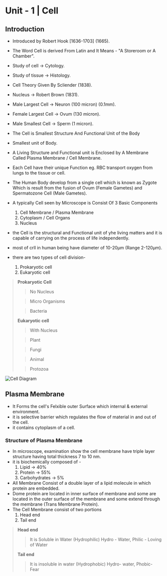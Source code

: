 # Unit - 1 | Cell

## Introduction
- Introduced by Robert Hook [1636-1703] (1665).
- The Word Cell is derived From Latin and It Means - "A Storeroom or A Chamber".
- Study of cell -> Cytology.
- Study of tissue -> Histology.
- Cell Theory Given By Scliender (1838).
- Nucleus -> Robert Brown (1831).
- Male Largest Cell -> Neuron (100 micron) (0.1mm).
- Female Largest Cell -> Ovum (130 micron).
- Male Smallest Cell -> Sperm (1 micron).

- The Cell is Smallest Structure And Functional Unit of the Body 
- Smallest unit of Body.
- A Living Structure and Functional unit is Enclosed by A Membrane Called Plasma Membrane / Cell Membrane.
- Each Cell have their unique Function eg. RBC transport oxygen from lungs to the tissue or cell.
- The Human Body develop from a single cell which is known as Zygote Which is result from the fusion of Ovum (Female Gametes) and Spermatozone Cell (Male Gametes).
- A typically Cell seen by Microscope is Consist Of 3 Basic Components 
  1. Cell Membrane / Plasma Membrane 
  2. Cytoplasm / Cell Organs
  3. Nucleus
- the Cell is the structural and Functional unit of yhe living matters and it is capable of carrying on the process of life independently.
- most of crll in human being have diameter of 10-20µm (Range 2-120µm).
- there are two types of cell division-
  1. Prokaryotic cell
  2. Eukaryotic cell

> **Prokaryotic Cell**
>
> > No Nucleus
>
> > Micro Organisms 
>
> > Bacteria
>
> **Eukaryotic cell**
>
> > With Nucleus
> 
> > Plant
> 
> > Fungi
> 
> > Animal
> 
> > Protozoa
>

![Cell Diagram](https://res.cloudinary.com/dtloa1xx4/image/upload/v1682143774/Nursing/DocScanner_Apr_22_2023_11-37_AM_m5hrgi.jpg)

## Plasma Membrane
- It Forms the cell's Felxible outer Surface which internal & external environment.
- it is selective barrier which regulates the flow of material in and out of the cell.
- it contains cytoplasm of a cell.

### Structure of Plasma Membrane
- In microscope, examination show the cell membrane have triple layer structure having total thickness 7 to 10 nm.
- it is biochemically composed of -
  1. Lipid -> 40%
  2. Protein -> 55%
  3. Carbohydrates -> 5%
- All Membrane Consist of a double layer of a lipid molecule in which protein are embedded.
- Dome protein are located in inner surface of membrane and some are located in the outer surface of the membrane and some extend through the membrane (Trans Membrane Protein).
- The Cell Membrane consist of two portions
  1. Head end
  2. Tail end
> **Head end**
>
> > It is Soluble in Water (Hydrophilic)
  Hydro - Water, Philic - Loving of Water
>
> **Tail end**
> 
> > It is insoluble in water (Hydrophobic)
  Hydro- water, Phobic- Fear
>  